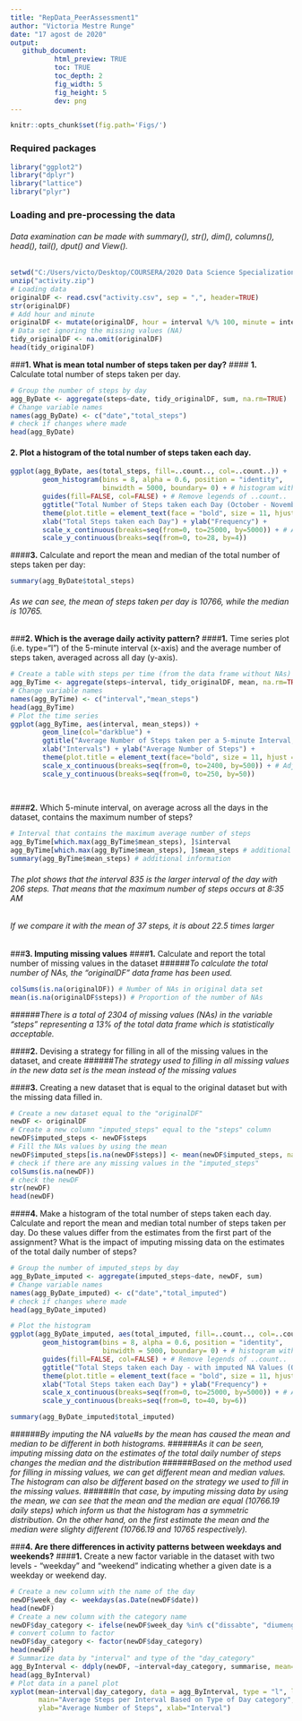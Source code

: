 ---
title: "RepData_PeerAssessment1"
author: "Victoria Mestre Runge"
date: "17 agost de 2020"
output: 
   github_document:
           html_preview: TRUE
           toc: TRUE
           toc_depth: 2 
           fig_width: 5
           fig_height: 5
           dev: png
---

```{r setup, include=FALSE}
knitr::opts_chunk$set(fig.path='Figs/')
```

### Required packages

```{r library, message=FALSE, warning=FALSE}
library("ggplot2")
library("dplyr")
library("lattice")
library("plyr")
```

### Loading and pre-processing the data
###### *Data examination can be made with summary(), str(), dim(), columns(), head(), tail(), dput() and View().*

```{r original data frame}
setwd("C:/Users/victo/Desktop/COURSERA/2020 Data Science Specialization/05. Reproducible Research/Course Project 1")
unzip("activity.zip")
# Loading data
originalDF <- read.csv("activity.csv", sep = ",", header=TRUE)
str(originalDF)
# Add hour and minute
originalDF <- mutate(originalDF, hour = interval %/% 100, minute = interval %% 100)
# Data set ignoring the missing values (NA)
tidy_originalDF <- na.omit(originalDF) 
head(tidy_originalDF) 
```
###**1. What is mean total number of steps taken per day?**
#### **1.** Calculate total number of steps taken per day.
```{r total steps per day, echo=TRUE}
# Group the number of steps by day
agg_ByDate <- aggregate(steps~date, tidy_originalDF, sum, na.rm=TRUE)
# Change variable names
names(agg_ByDate) <- c("date","total_steps")
# check if changes where made
head(agg_ByDate)
```
#### **2.** Plot a histogram of the total number of steps taken each day.

```{r plot total steps per day, echo=TRUE}
ggplot(agg_ByDate, aes(total_steps, fill=..count.., col=..count..)) +
        geom_histogram(bins = 8, alpha = 0.6, position = "identity", 
                       binwidth = 5000, boundary= 0) + # histogram with boundary (starting with 0) 
        guides(fill=FALSE, col=FALSE) + # Remove legends of ..count..
        ggtitle("Total Number of Steps taken each Day (October - November 2012)") +
        theme(plot.title = element_text(face = "bold", size = 11, hjust = 0.5)) +
        xlab("Total Steps taken each Day") + ylab("Frequency") + 
        scale_x_continuous(breaks=seq(from=0, to=25000, by=5000)) + # Adjusting the scale of the histogram
        scale_y_continuous(breaks=seq(from=0, to=28, by=4)) 
```



####**3.** Calculate and report the mean and median of the total number of steps taken per day:

```{r mean and median steps per Day}
summary(agg_ByDate$total_steps)
```
###### *As we can see, the mean of steps taken per day is 10766, while the median is 10765.*

###**2. Which is the average daily activity pattern?**
####**1.** Time series plot (i.e. type="l") of the 5-minute interval (x-axis) and the average number of steps taken, averaged across all day (y-axis).

```{r average daily activity, echo=TRUE}
# Create a table with steps per time (from the data frame without NAs)
agg_ByTime <- aggregate(steps~interval, tidy_originalDF, mean, na.rm=TRUE) 
# Change variable names
names(agg_ByTime) <- c("interval","mean_steps")
head(agg_ByTime)
# Plot the time series
ggplot(agg_ByTime, aes(interval, mean_steps)) + 
        geom_line(col="darkblue") +
        ggtitle("Average Number of Steps taken per a 5-minute Interval, averaged across all days") + 
        xlab("Intervals") + ylab("Average Number of Steps") + 
        theme(plot.title = element_text(face="bold", size = 11, hjust = 0.5)) +
        scale_x_continuous(breaks=seq(from=0, to=2400, by=500)) + # Adjusting the scale
        scale_y_continuous(breaks=seq(from=0, to=250, by=50)) 
        
        
```

####**2.** Which 5-minute interval, on average across all the days in the dataset, contains the maximum number of steps?
```{r max val, echo=TRUE}
# Interval that contains the maximum average number of steps
agg_ByTime[which.max(agg_ByTime$mean_steps), ]$interval 
agg_ByTime[which.max(agg_ByTime$mean_steps), ]$mean_steps # additional information
summary(agg_ByTime$mean_steps) # additional information
```
###### *The plot shows that the interval 835 is the larger interval of the day with 206 steps. That means that the maximum number of steps occurs at 8:35 AM*
###### *If we compare it with the mean of 37 steps, it is about 22.5 times larger*

###**3. Imputing missing values**
####**1.** Calculate and report the total number of missing values in the dataset
######*To calculate the total number of NAs, the "originalDF" data frame has been used.*

```{r NA count, echo=TRUE}
colSums(is.na(originalDF)) # Number of NAs in original data set
mean(is.na(originalDF$steps)) # Proportion of the number of NAs
```
######*There is a total of 2304 of missing values (NAs) in the variable "steps" representing a 13% of the total data frame which is statistically acceptable.*

####**2.** Devising a strategy for filling in all of the missing values in the dataset, and create 
######*The strategy used to filling in all missing values in the new data set is the mean instead of the missing values*

####**3.** Creating a new dataset that is equal to the original dataset but with the missing data filled in.

```{r fill NA, echo=TRUE}
# Create a new dataset equal to the "originalDF"
newDF <- originalDF 
# Create a new column "imputed_steps" equal to the "steps" column
newDF$imputed_steps <- newDF$steps
# Fill the NAs values by using the mean
newDF$imputed_steps[is.na(newDF$steps)] <- mean(newDF$imputed_steps, na.rm = T)
# check if there are any missing values in the "imputed_steps"
colSums(is.na(newDF))
# check the newDF
str(newDF)
head(newDF) 

```
####**4.** Make a histogram of the total number of steps taken each day. Calculate and report the mean and median total number of steps taken per day. Do these values differ from the estimates from the first part of the assignment? What is the impact of imputing missing data on the estimates of the total daily number of steps?

```{r total imputed_steps per day, echo=TRUE}
# Group the number of imputed_steps by day
agg_ByDate_imputed <- aggregate(imputed_steps~date, newDF, sum)
# Change variable names
names(agg_ByDate_imputed) <- c("date","total_imputed")
# check if changes where made
head(agg_ByDate_imputed)
```

```{r plot total imputed_steps, echo=TRUE}
# Plot the histogram
ggplot(agg_ByDate_imputed, aes(total_imputed, fill=..count.., col=..count..)) +
        geom_histogram(bins = 8, alpha = 0.6, position = "identity", 
                       binwidth = 5000, boundary= 0) + # histogram with boundary (starting with 0) 
        guides(fill=FALSE, col=FALSE) + # Remove legends of ..count..
        ggtitle("Total Steps taken each Day - with imputed NA Values (October - November 2012)") +
        theme(plot.title = element_text(face = "bold", size = 11, hjust = 0.5)) +
        xlab("Total Steps taken each Day") + ylab("Frequency") + 
        scale_x_continuous(breaks=seq(from=0, to=25000, by=5000)) + # Adjusting the scale of the histogram
        scale_y_continuous(breaks=seq(from=0, to=40, by=6)) 
```
```{r mean and median total_imputed, echo=TRUE}
summary(agg_ByDate_imputed$total_imputed)
```
######*By imputing the NA value#s by the mean has caused the mean and median to be different in both histograms.*
######*As it can be seen, imputing missing data on the estimates of the total daily number of steps changes the median and the distribution*
######*Based on the method used for filling in missing values, we can get different mean and median values. The histogram can also be different based on the strategy we used to fill in the missing values.*
######*In that case, by imputing missing data by using the mean, we can see that the mean and the median are equal (10766.19 daily steps) which inform us that the histogram has a symmetric distribution. On the other hand, on the first estimate the mean and the median were slighty different (10766.19 and 10765 respectively).*

###**4. Are there differences in activity patterns between weekdays and weekends?**
####**1.** Create a new factor variable in the dataset with two levels - "weekday" and "weekend" indicating whether a given date is a weekday or weekend day.
```{r weekday and weekend, echo=TRUE}
# Create a new column with the name of the day
newDF$week_day <- weekdays(as.Date(newDF$date))
head(newDF)
# Create a new column with the category name 
newDF$day_category <- ifelse(newDF$week_day %in% c("dissabte", "diumenge"), "Weekend", "Weekday")
# convert column to factor
newDF$day_category <- factor(newDF$day_category)
head(newDF)
# Summarize data by "interval" and type of the "day_category"
agg_ByInterval <- ddply(newDF, ~interval+day_category, summarise, mean=mean(imputed_steps))
head(agg_ByInterval)
# Plot data in a panel plot
xyplot(mean~interval|day_category, data = agg_ByInterval, type = "l", layout=c(1,2), 
       main="Average Steps per Interval Based on Type of Day category", 
       ylab="Average Number of Steps", xlab="Interval")
```